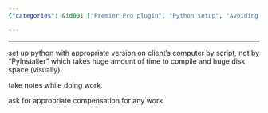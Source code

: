```yaml
---
{"categories": &id001 ["Premier Pro plugin", "Python setup", "Avoiding PyInstaller", "Notetaking", "Fair compensation", "Lessons learned", "Video editing software"], "category": "Python programming", "date": "2023-01-30 19:34:15", "description": "This text discusses the valuable lessons learned while working on a Premier Pro plugin job. The author highlights the importance of correctly setting up Python using scripts, avoiding time-consuming compilers like PyInstaller, keeping detailed notes throughout the project, and ensuring fair compensation for services provided.", "tags": *id001, "title": "Lessons Learned From Premiere Pro Plugin Job"}

---
```


------

set up python with appropriate version on client's computer by script, not by "PyInstaller" which takes huge amount of time to compile and huge disk space (visually).

take notes while doing work.

ask for appropriate compensation for any work.

